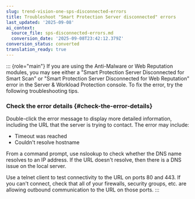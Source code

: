 ```yaml
---
slug: trend-vision-one-sps-disconnected-errors
title: Troubleshoot "Smart Protection Server disconnected" errors
last_updated: '2025-09-08'
ai_context:
  source_file: sps-disconnected-errors.md
  conversion_date: '2025-09-08T23:42:12.379Z'
conversion_status: converted
translation_ready: true
---
```


::: {role="main"}
If you are using the Anti-Malware or Web Reputation modules, you may see either a "Smart Protection Server Disconnected for Smart Scan" or "Smart Protection Server Disconnected for Web Reputation" error in the Server & Workload Protection console. To fix the error, try the following troubleshooting tips.

### Check the error details {#check-the-error-details}

Double-click the error message to display more detailed information, including the URL that the server is trying to contact. The error may include:

- Timeout was reached
- Couldn't resolve hostname

From a command prompt, use nslookup to check whether the DNS name resolves to an IP address. If the URL doesn't resolve, then there is a DNS issue on the local server.

Use a telnet client to test connectivity to the URL on ports 80 and 443. If you can't connect, check that all of your firewalls, security groups, etc. are allowing outbound communication to the URL on those ports.
:::
